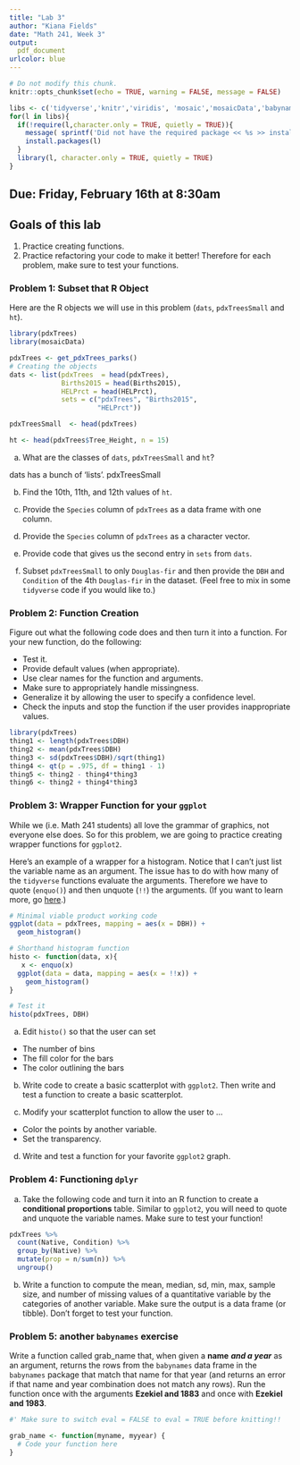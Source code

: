 ```yaml
---
title: "Lab 3"
author: "Kiana Fields"
date: "Math 241, Week 3"
output:
  pdf_document
urlcolor: blue
---
```


```r
# Do not modify this chunk.
knitr::opts_chunk$set(echo = TRUE, warning = FALSE, message = FALSE)


```

```r
libs <- c('tidyverse','knitr','viridis', 'mosaic','mosaicData','babynames', 'Lahman','nycflights13','rnoaa')
for(l in libs){
  if(!require(l,character.only = TRUE, quietly = TRUE)){
    message( sprintf('Did not have the required package << %s >> installed. Downloading now ... ',l))
    install.packages(l) 
  }
  library(l, character.only = TRUE, quietly = TRUE)
}

```



## Due: Friday, February 16th at 8:30am

## Goals of this lab

1. Practice creating functions.
1. Practice refactoring your code to make it better!  Therefore for each problem, make sure to test your functions.


### Problem 1: Subset that R Object

Here are the R objects we will use in this problem (`dats`, `pdxTreesSmall` and `ht`).    

```r
library(pdxTrees)
library(mosaicData)

pdxTrees <- get_pdxTrees_parks()
# Creating the objects
dats <- list(pdxTrees  = head(pdxTrees),
             Births2015 = head(Births2015),
             HELPrct = head(HELPrct), 
             sets = c("pdxTrees", "Births2015", 
                      "HELPrct"))

pdxTreesSmall  <- head(pdxTrees)

ht <- head(pdxTrees$Tree_Height, n = 15)

```

a. What are the classes of `dats`, `pdxTreesSmall` and `ht`?

dats has a bunch of 'lists'. pdxTreesSmall

b. Find the 10th, 11th, and 12th values of `ht`.

c. Provide the `Species` column of `pdxTrees` as a data frame with one column.

d. Provide the `Species` column of `pdxTrees` as a character vector.

e. Provide code that gives us the second entry in `sets` from `dats`.

f. Subset `pdxTreesSmall` to only `Douglas-fir` and then provide the `DBH` and `Condition` of the 4th `Douglas-fir` in the dataset.  (Feel free to mix in some `tidyverse` code if you would like to.)




### Problem 2: Function Creation

Figure out what the following code does and then turn it into a function. For your new function, do the following:

* Test it.
* Provide default values (when appropriate).
* Use clear names for the function and arguments.
* Make sure to appropriately handle missingness.
* Generalize it by allowing the user to specify a confidence level.
* Check the inputs and stop the function if the user provides inappropriate values.


```r
library(pdxTrees)
thing1 <- length(pdxTrees$DBH)
thing2 <- mean(pdxTrees$DBH)
thing3 <- sd(pdxTrees$DBH)/sqrt(thing1)
thing4 <- qt(p = .975, df = thing1 - 1)
thing5 <- thing2 - thing4*thing3
thing6 <- thing2 + thing4*thing3
```





### Problem 3: Wrapper Function for your `ggplot`


While we (i.e. Math 241 students) all love the grammar of graphics, not everyone else does. So for this problem, we are going to practice creating wrapper functions for `ggplot2`.

Here's an example of a wrapper for a histogram.  Notice that I can't just list the variable name as an argument.  The issue has to do with how many of the `tidyverse` functions evaluate the arguments. Therefore we have to quote (`enquo()`) and then unquote (`!!`) the arguments.  (If you want to learn more, go [here](https://tidyeval.tidyverse.org/).)

```r
# Minimal viable product working code
ggplot(data = pdxTrees, mapping = aes(x = DBH)) +
  geom_histogram()

# Shorthand histogram function
histo <- function(data, x){
   x <- enquo(x)
  ggplot(data = data, mapping = aes(x = !!x)) +
    geom_histogram()
}

# Test it
histo(pdxTrees, DBH)
```

a. Edit `histo()` so that the user can set 

* The number of bins
* The fill color for the bars
* The color outlining the bars

b. Write code to create a basic scatterplot with `ggplot2`. Then write and test a function to create a basic scatterplot.

c. Modify your scatterplot function to allow the user to ...

* Color the points by another variable.
* Set the transparency.

d. Write and test a function for your favorite `ggplot2` graph.


### Problem 4: Functioning `dplyr`


a. Take the following code and turn it into an R function to create a **conditional proportions** table.  Similar to `ggplot2`, you will need to quote and unquote the variable names.  Make sure to test your function!

```r
pdxTrees %>%
  count(Native, Condition) %>%
  group_by(Native) %>%
  mutate(prop = n/sum(n)) %>%
  ungroup()
```


b.  Write a function to compute the mean, median, sd, min, max, sample size, and number of missing values of a quantitative variable by the categories of another variable.  Make sure the output is a data frame (or tibble).  Don't forget to test your function.


### Problem 5: another `babynames` exercise

Write a function called grab_name that, when given a **name** ***and a year*** as an argument, returns the rows from the `babynames` data frame in the `babynames` package that match that name for that year (and returns an error if that name and year combination does not match any rows). Run the function once with the arguments **Ezekiel and 1883** and once with **Ezekiel and 1983**.

```r
#' Make sure to switch eval = FALSE to eval = TRUE before knitting!!

grab_name <- function(myname, myyear) {
  # Code your function here
}

```